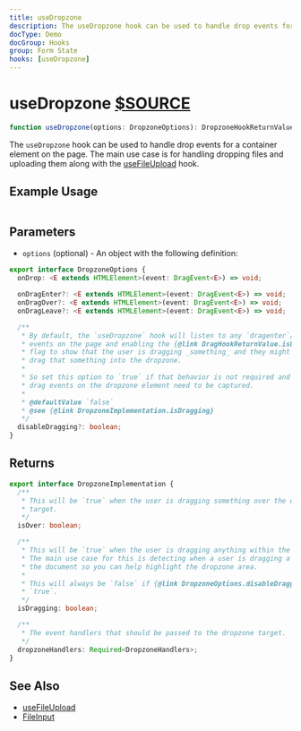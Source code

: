 ```yaml
---
title: useDropzone
description: The useDropzone hook can be used to handle drop events for a container element on the page. The main use case is for handling dropping files and uploading them along with the useFileUpload hook.
docType: Demo
docGroup: Hooks
group: Form State
hooks: [useDropzone]
---
```


# useDropzone [$SOURCE](packages/core/src/useDropzone.ts)

```ts
function useDropzone(options: DropzoneOptions): DropzoneHookReturnValue;
```

The `useDropzone` hook can be used to handle drop events for a container
element on the page. The main use case is for handling dropping files
and uploading them along with the [useFileUpload](./use-file-upload)
hook.

## Example Usage

```demo source="./SimpleExample.tsx"

```

## Parameters

- `options` (optional) - An object with the following definition:

```ts disableTransform
export interface DropzoneOptions {
  onDrop: <E extends HTMLElement>(event: DragEvent<E>) => void;

  onDragEnter?: <E extends HTMLElement>(event: DragEvent<E>) => void;
  onDragOver?: <E extends HTMLElement>(event: DragEvent<E>) => void;
  onDragLeave?: <E extends HTMLElement>(event: DragEvent<E>) => void;

  /**
   * By default, the `useDropzone` hook will listen to any `dragenter`/`dragover`
   * events on the page and enabling the {@link DragHookReturnValue.isDragging}
   * flag to show that the user is dragging _something_ and they might want to
   * drag that something into the dropzone.
   *
   * So set this option to `true` if that behavior is not required and only
   * drag events on the dropzone element need to be captured.
   *
   * @defaultValue `false`
   * @see {@link DropzoneImplementation.isDragging}
   */
  disableDragging?: boolean;
}
```

## Returns

```ts disableTransform
export interface DropzoneImplementation {
  /**
   * This will be `true` when the user is dragging something over the dropzone
   * target.
   */
  isOver: boolean;

  /**
   * This will be `true` when the user is dragging anything within the document.
   * The main use case for this is detecting when a user is dragging a file into
   * the document so you can help highlight the dropzone area.
   *
   * This will always be `false` if {@link DropzoneOptions.disableDragging} is
   * `true`.
   */
  isDragging: boolean;

  /**
   * The event handlers that should be passed to the dropzone target.
   */
  dropzoneHandlers: Required<DropzoneHandlers>;
}
```

## See Also

- [useFileUpload](./use-file-upload)
- [FileInput](/components/file-input)
